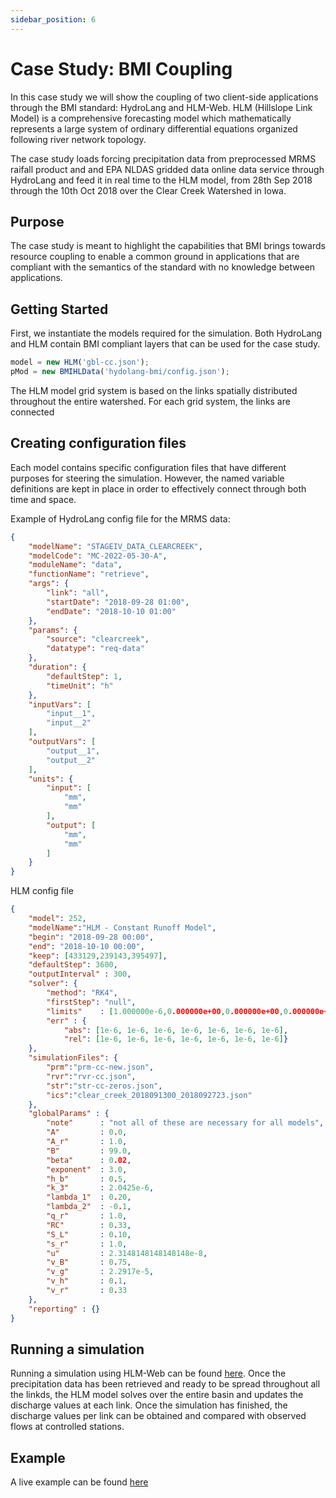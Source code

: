 ```yaml
---
sidebar_position: 6
---
```



# Case Study: BMI Coupling

In this case study we will show the coupling of two client-side applications through the BMI standard: HydroLang and HLM-Web. HLM (Hillslope Link Model) is a comprehensive forecasting model which mathematically represents a large system of ordinary differential equations organized following river network topology.

The case study loads forcing precipitation data from preprocessed MRMS raifall product and and EPA NLDAS gridded data online data service through HydroLang and feed it in real time to the HLM model, from 28th Sep 2018 through the 10th Oct 2018 over the Clear Creek Watershed in Iowa.  

## Purpose

The case study is meant to highlight the capabilities that BMI brings towards resource coupling to enable a common ground in applications that are compliant with the semantics of the standard with no knowledge between applications.

## Getting Started

First, we instantiate the models required for the simulation. Both HydroLang and HLM contain BMI compliant layers that can be used for the case study.

```js
model = new HLM('gbl-cc.json');
pMod = new BMIHLData('hydolang-bmi/config.json');
```

The HLM model grid system is based on the links spatially distributed throughout the entire watershed. For each grid system, the links are connected 

## Creating configuration files

Each model contains specific configuration files that have different purposes for steering the simulation. However, the named variable definitions are kept in place in order to effectively connect through both time and space.

Example of HydroLang config file for the MRMS data:

```json
{
    "modelName": "STAGEIV_DATA_CLEARCREEK",
    "modelCode": "MC-2022-05-30-A",
    "moduleName": "data",
    "functionName": "retrieve",
    "args": {
        "link": "all",
        "startDate": "2018-09-28 01:00",
        "endDate": "2018-10-10 01:00"
    },
    "params": {
        "source": "clearcreek",
        "datatype": "req-data"
    },
    "duration": {
        "defaultStep": 1,
        "timeUnit": "h"
    },
    "inputVars": [
        "input__1",
        "input__2"
    ],
    "outputVars": [
        "output__1",
        "output__2"
    ],
    "units": {
        "input": [
            "mm",
            "mm"
        ],
        "output": [
            "mm",
            "mm"
        ]
    }
}
```

HLM config file

```json
{
	"model": 252,
	"modelName":"HLM - Constant Runoff Model",
	"begin": "2018-09-28 00:00",
	"end": "2018-10-10 00:00",
	"keep": [433129,239143,395497],
	"defaultStep": 3600,
	"outputInterval" : 300,
	"solver": {
		"method": "RK4",
		"firstStep": "null",
		"limits"	: [1.000000e-6,0.000000e+00,0.000000e+00,0.000000e+00,0.000000e+00,0.000000e+00,0.000000e+00],
		"err" : {
			"abs": [1e-6, 1e-6, 1e-6, 1e-6, 1e-6, 1e-6, 1e-6],
			"rel": [1e-6, 1e-6, 1e-6, 1e-6, 1e-6, 1e-6, 1e-6]}
	},
	"simulationFiles": {
		"prm":"prm-cc-new.json",
		"rvr":"rvr-cc.json",
		"str":"str-cc-zeros.json",
		"ics":"clear_creek_2018091300_2018092723.json"
	},
	"globalParams" : {
		"note"		: "not all of these are necessary for all models",
		"A"   		: 0.0, 
		"A_r"		: 1.0,
		"B"    		: 99.0, 
		"beta"		: 0.02,
		"exponent" 	: 3.0,   
		"h_b" 		: 0.5, 
		"k_3"       : 2.0425e-6, 
		"lambda_1"	: 0.20,
		"lambda_2"	: -0.1,
		"q_r"		: 1.0,
		"RC"		: 0.33,
		"S_L"  		: 0.10,
		"s_r"		: 1.0,
		"u"			: 2.3148148148148148e-8,
		"v_B"		: 0.75,
		"v_g"		: 2.2917e-5,
		"v_h"		: 0.1,
		"v_r"		: 0.33
	},
	"reporting" : {}
}
```

## Running a simulation
Running a simulation using HLM-Web can be found [here](https://github.com/uihilab/HLM-Web). Once the precipitation data has been retrieved and ready to be spread throughout all the linkds, the HLM model solves over the entire basin and updates the discharge values at each link. Once the simulation has finished, the discharge values per link can be obtained and compared with observed flows at controlled stations.

## Example
A live example can be found [here](https://hydroinformatics.uiowa.edu/lab/tutorials/hydrolang/bmi.html)

